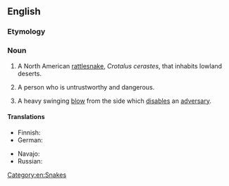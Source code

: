 ==English==
{{wikipedia}}
===Etymology===
{{compound|side|winder}}

===Noun===
{{en-noun}}

# A North American [[rattlesnake]], ''Crotalus cerastes'', that inhabits lowland deserts.
# {{slang}} A person who is untrustworthy and dangerous.
# {{slang|dated}} A heavy swinging [[blow]] from the side which [[disable]]s an [[adversary]].

====Translations====
{{trans-top|Snake ''Crotalus cerastes''}}
* Finnish: {{t-|fi|sarvikalkkarokäärme}}
* German: {{t-|de|Seitenwinder-Klapperschlange|f}}
{{trans-mid}}
* Navajo: {{tø|nv|tłʼiish bichóhí}}
* Russian: {{t-|ru|рогатая гремучая змея|f|tr=rogátaja gremúčaja zmejá|sc=Cyrl}}
{{trans-bottom}}

[[Category:en:Snakes]]